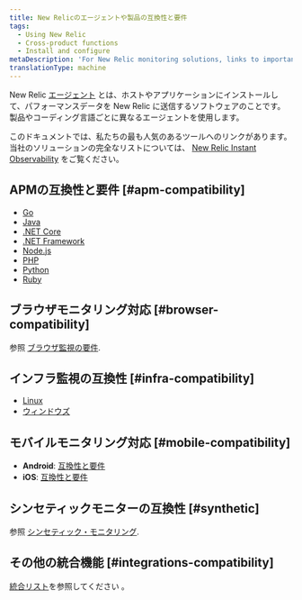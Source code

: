 ```yaml
---
title: New Relicのエージェントや製品の互換性と要件
tags:
  - Using New Relic
  - Cross-product functions
  - Install and configure
metaDescription: 'For New Relic monitoring solutions, links to important compatibility and requirements documentation.'
translationType: machine
---
```


New Relic [エージェント](/docs/using-new-relic/welcome-new-relic/get-started/glossary#agent) とは、ホストやアプリケーションにインストールして、パフォーマンスデータを New Relic に送信するソフトウェアのことです。製品やコーディング言語ごとに異なるエージェントを使用します。

このドキュメントでは、私たちの最も人気のあるツールへのリンクがあります。当社のソリューションの完全なリストについては、 [New Relic Instant Observability](https://newrelic.com/instant-observability/) をご覧ください。

## APMの互換性と要件 [#apm-compatibility]

* [Go](/docs/agents/go-agent/get-started/go-agent-compatibility-requirements)
* [Java](/docs/compatibility-requirements-java-agent)
* [.NET Core](/docs/agents/net-agent/installation/compatibility-requirements-net-core-agent)
* [.NET Framework](/docs/agents/net-agent/getting-started/compatibility-requirements-net-agent)
* [Node.js](/docs/agents/nodejs-agent/getting-started/compatibility-requirements-nodejs-agent)
* [PHP](/docs/agents/php-agent/getting-started/php-agent-compatibility-requirements)
* [Python](/docs/agents/python-agent/getting-started/compatibility-requirements-python-agent)
* [Ruby](/docs/agents/ruby-agent/getting-started/new-relic-ruby#compat)

## ブラウザモニタリング対応 [#browser-compatibility]

参照 [ブラウザ監視の要件](/docs/browser/new-relic-browser/getting-started/compatibility-requirements-browser-monitoring).

## インフラ監視の互換性 [#infra-compatibility]

* [Linux](/docs/infrastructure/new-relic-infrastructure/getting-started/compatibility-requirements-new-relic-infrastructure)
* [ウィンドウズ](/docs/infrastructure/new-relic-infrastructure/getting-started/compatibility-requirements-new-relic-infrastructure)

## モバイルモニタリング対応 [#mobile-compatibility]

* **Android**: [互換性と要件](/docs/mobile-monitoring/new-relic-mobile-android/get-started/new-relic-android-compatibility-requirements)
* **iOS**: [互換性と要件](/docs/mobile-monitoring/new-relic-mobile-ios/get-started/new-relic-ios-compatibility-requirements)

## シンセティックモニターの互換性 [#synthetic]

参照 [シンセティック・モニタリング](/docs/synthetics/new-relic-synthetics/getting-started/introduction-new-relic-synthetics#compatibility).

## その他の統合機能 [#integrations-compatibility]

[統合リスト](https://newrelic.com/instant-observability)を参照してください 。